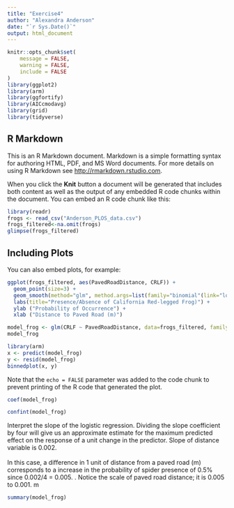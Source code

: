 ```yaml
---
title: "Exercise4"
author: "Alexandra Anderson"
date: "`r Sys.Date()`"
output: html_document
---
```


```r
knitr::opts_chunk$set(
	message = FALSE,
	warning = FALSE,
	include = FALSE
)
library(ggplot2)
library(arm)
library(ggfortify)
library(AICcmodavg)
library(grid)
library(tidyverse)
```

## R Markdown

This is an R Markdown document. Markdown is a simple formatting syntax for authoring HTML, PDF, and MS Word documents. For more details on using R Markdown see <http://rmarkdown.rstudio.com>.

When you click the **Knit** button a document will be generated that includes both content as well as the output of any embedded R code chunks within the document. You can embed an R code chunk like this:

```r
library(readr)
frogs <- read_csv("Anderson_PLOS_data.csv")
frogs_filtered<-na.omit(frogs)
glimpse(frogs_filtered)
```

## Including Plots

You can also embed plots, for example:

```r
ggplot(frogs_filtered, aes(PavedRoadDistance, CRLF)) +
  geom_point(size=3) +
  geom_smooth(method="glm", method.args=list(family="binomial"(link="logit"))) +
  labs(title="Presence/Absence of California Red-legged Frog)") +
  ylab ("Probability of Occurrence") +
  xlab ("Distance to Paved Road (m)")
```
```r
model_frog <- glm(CRLF ~ PavedRoadDistance, data=frogs_filtered, family=binomial)
model_frog
```
```r
library(arm)
x <- predict(model_frog)
y <- resid(model_frog)
binnedplot(x, y)
```
Note that the `echo = FALSE` parameter was added to the code chunk to prevent printing of the R code that generated the plot.

```r
coef(model_frog)
```

```r
confint(model_frog)
```
Interpret the slope of the logistic regression. Dividing the slope coefficient by four will give us an approximate estimate for the maximum predicted effect on the response of a unit change in the predictor. Slope of distance variable is 0.002.
\
\
In this case, a difference in 1 unit of distance from a paved road (m) corresponds to a increase in the probability of spider presence of 0.5% since 0.002/4 = 0.005. . Notice the scale of paved road distance; it is 0.005 to 0.001. m

```r
summary(model_frog)
```
